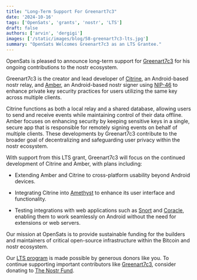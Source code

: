```yaml
---
title: "Long-Term Support For Greenart7c3"
date: '2024-10-16'
tags: ['OpenSats', 'grants', 'nostr', 'LTS']
draft: false
authors: ['arvin', 'dergigi']
images: ['/static/images/blog/58-greenart7c3-lts.jpg']
summary: "OpenSats Welcomes Greenart7c3 as an LTS Grantee."
---
```


OpenSats is pleased to announce long-term support for
[Greenart7c3](https://github.com/greenart7c3) for his ongoing contributions to
the nostr ecosystem.

Greenart7c3 is the creator and lead developer of
[Citrine](https://github.com/greenart7c3/Citrine), an Android-based nostr relay,
and [Amber](https://github.com/greenart7c3/Amber), an Android-based nostr signer
using [NIP-46](https://github.com/nostr-protocol/nips/blob/master/46.md) to
enhance private key security practices for users utilizing the same key across
multiple clients.

Citrine functions as both a local relay and a shared database, allowing users to
send and receive events while maintaining control of their data offline. Amber
focuses on enhancing security by keeping sensitive keys in a single, secure app
that is responsible for remotely signing events on behalf of multiple clients.
These developments by Greenart7c3 contribute to the broader goal of
decentralizing and safeguarding user privacy within the nostr ecosystem.

With support from this LTS grant, Greenart7c3 will focus on the continued
development of Citrine and Amber, with plans including:

- Extending Amber and Citrine to cross-platform usability beyond Android
  devices.

- Integrating Citrine into [Amethyst](/blog/vitor-pamplona-receives-lts-grant)
  to enhance its user interface and functionality.

- Testing integrations with web applications such as
  [Snort](/blog/kieran-receives-lts-grant) and
  [Coracle](/blog/hodlbod-receives-lts-grant), enabling them to work seamlessly
  on Android without the need for extensions or web servers.

Our mission at OpenSats is to provide sustainable funding for the builders and
maintainers of critical open-source infrastructure within the Bitcoin and nostr
ecosystem.

Our [LTS program](/blog/nostr-lts-long-term-support-for-nostr-developers) is
made possible by generous donors like you. To continue supporting important
contributors like [Greenart7c3](https://github.com/greenart7c3), consider
donating to [The Nostr Fund](/funds/nostr).

<center>
    <DonateToNostrFundButton/>
</center>
